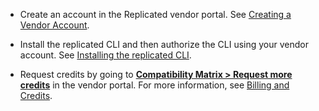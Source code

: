 * Create an account in the Replicated vendor portal. See [Creating a Vendor Account](/vendor/vendor-portal-creating-account).

* Install the replicated CLI and then authorize the CLI using your vendor account. See [Installing the replicated CLI](/reference/replicated-cli-installing).

* Request credits by going to [**Compatibility Matrix > Request more credits**](https://vendor.replicated.com/compatibility-matrix) in the vendor portal. For more information, see [Billing and Credits](/vendor/testing-about#billing-and-credits).
